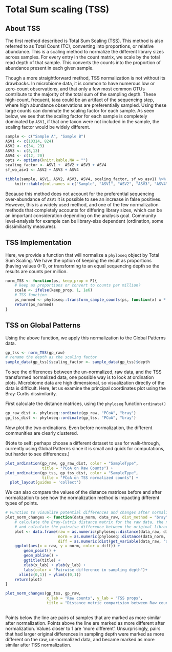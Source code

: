 # Total Sum scaling (TSS)

## About TSS

The first method described is Total Sum Scaling (TSS). This method is also referred to as Total Count (TC), converting into proportions, or relative abundance. This is a scaling method to normalize the different library sizes across samples. For every entry in the count matrix, we scale by the total read depth of that sample. This converts the counts into the proportion of abundance present in each given sample. 

Though a more straightforward method, TSS normalization is not without its drawbacks. In microbiome data, it is common to have numerous low or zero-count observations, and that only a few most common OTUs contribute to the majority of the total sum of the sampling depth. These high-count, frequent, taxa could be an artifact of the sequencing step, where high abundance  observations are preferentially sampled. Using these large counts can dominate the scaling factor for each sample. As seen below, we see that the scaling factor for each sample is completely dominated by `ASV1`, if that one taxon were not included in the sample, the scaling factor would be widely different.

```r
sample <- c("Sample A", "Sample B")
ASV1 <- c(10314, 824)
ASV2 <- c(34, 23)
ASV3 <- c(8,13)
ASV4 <- c(12, 20)
opts <- options(knitr.kable.NA = "")
scaling_factor <- ASV1 +  ASV2 + ASV3 + ASV4
sf_wo_asv1 <- ASV2 + ASV3 + ASV4

tibble(sample, ASV1, ASV2, ASV3, ASV4, scaling_factor, sf_wo_asv1) %>% 
    knitr::kable(col.names = c("Sample", "ASV1", "ASV2", "ASV3", "ASV4", "TSS Scaling Factor", "Scaling factor w/o ASV1"))
```

Because this method does not account for the preferential sequencing over-abundance of `ASV1` it is possible to see an increase in false positives. However, this is a widely used method, and one of the few normalization methods that completely accounts for differing library sizes, which can be an important consideration depending on the analysis goal. Community level-analysis for example can be library-size dependent (ordination, some dissimiliarity measures).   


## TSS Implementation 
Here, we provide a function that will normalize a `phyloseq` object by Total Sum Scaling. We have the option of keeping the result as proportions (having values 0-1), or transforming to an equal sequencing depth so the results are counts per million.

```r
norm_TSS <- function(ps, keep_prop = F){
    # keep as proportions or convert to counts per million?
    scale <- ifelse(keep_prop, 1, 1e6)
    # TSS function
    ps_normed <- phyloseq::transform_sample_counts(ps, function(x) x * scale / sum(x))
    return(ps_normed)
}
```


## TSS on Global Patterns

Using the above function, we apply this normalization to the Global Patterns data. 

```r
gp_tss <- norm_TSS(gp_raw)
# rename the depth as the scaling factor 
sample_data(gp_tss)$scaling_factor <- sample_data(gp_tss)$depth
```

To see the differences between the un-normalized, raw data, and the TSS transformed normalized data, one possible way is to look at ordination plots. Microbiome data are high dimensional, so visualization directly of the data is difficult. Here, let us examine the principal coordinates plot using the Bray-Curtis dissimilarity. 

First calculate the distance matrices, using the `phyloseq` function `ordinate()`

```r
gp_raw_dist <- phyloseq::ordinate(gp_raw, "PCoA", "bray")
gp_tss_dist <- phyloseq::ordinate(gp_tss, "PCoA", "bray")
```

Now plot the two ordinations. Even before normalization, the different communities are clearly clustered. 

(Note to self: perhaps choose a different dataset to use for walk-through, currently using Global Patterns since it is small and quick for computations, but harder to see differences.)

```r
plot_ordination(gp_raw, gp_raw_dist, color = "SampleType", 
                title = "PCoA on Raw Counts") + 
plot_ordination(gp_tss, gp_tss_dist, color = "SampleType", 
                title = "PCoA on TSS normalized counts") +
  plot_layout(guides = 'collect')
```


We can also compare the values of the distance matrices before and after normalization to see how the normalization method is impacting different types of points.

```r
# Function to visualize potential differences and changes after normalization methods
plot_norm_changes <- function(data_norm, data_raw, dist_method = "bray", x_lab = "raw", y_lab = "norm", title = "Plot title"){
    # calculate the Bray-Cutris distance matrix for the raw data, the normalized data, 
    # and calculate the pairwise difference between the original library sizes between samples
    plot <- data.frame(raw = as.numeric(phyloseq::distance(data_raw, dist_method)), 
                       norm = as.numeric(phyloseq::distance(data_norm, dist_method)), 
                       diff = as.numeric(dist(get_variable(data_raw, "depth")))) %>% 
    ggplot(aes(x = raw, y = norm, color = diff)) + 
        geom_point() + 
        geom_abline() + 
        ggtitle(title) +
        xlab(x_lab) + ylab(y_lab) +
        labs(color = "Pairwise difference in sampling depth")+
      xlim(c(0,1)) + ylim(c(0,1))
    return(plot)
}

plot_norm_changes(gp_tss, gp_raw,
                  x_lab = "Raw counts", y_lab = "TSS props", 
                  title = "Distance metric comparision between Raw counts and TSS normalized counts ")
    
```

Points below the line are pairs of samples that are marked as more similar after normalization. Points above the line are marked as more different after normalization. Values closer to 1 are 'more different'. Unsurprisingly, pairs that had larger original differences in sampling depth were marked as more different on the raw, un-normalized data, and became marked as more similar after TSS normalization. 


<!-- ## HMP TSS -->

<!-- Normalize the HMP data by TSS  -->

<!-- ```{r, eval = F} -->
<!-- hmp_tss <- norm_TSS(hmp_raw) -->
<!-- ``` -->

<!-- Look at ordination plots  -->

<!-- ```{r, eval = F} -->
<!-- hmp_raw_ord <- phyloseq::ordinate(hmp_raw, "PCoA", "bray") -->
<!-- hmp_tss_ord <- phyloseq::ordinate(hmp_tss, "PCoA", "bray") -->
<!-- sample_variables(hmp_raw) -->
<!-- plot_ordination(hmp_raw, -->
<!--                 raw_ord, -->
<!--                 color = "sampling_depth") -->
<!-- plot_ordination(hmp_tss, -->
<!--                 hmp_tss_ord, -->
<!--                 color = "HMP_BODY_SITE") -->
<!-- ``` -->

<!-- Examine how the distance matrices change before/after normalization  -->

<!-- ```{r, eval = F} -->
<!-- plot_norm_changes(hmp_raw, hmp_tss) -->
<!-- ``` -->

<!-- (Harder to see here and takes longer since we have so much more samples. ) -->